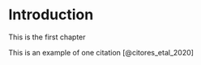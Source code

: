 # Introduction

This is the first chapter 

This is an example of one citation [@citores_etal_2020]
